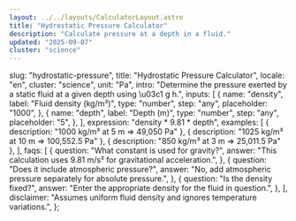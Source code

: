 ```yaml
---
layout: ../../layouts/CalculatorLayout.astro
title: "Hydrostatic Pressure Calculator"
description: "Calculate pressure at a depth in a fluid."
updated: "2025-09-07"
cluster: "science"
---
```



  slug: "hydrostatic-pressure",
  title: "Hydrostatic Pressure Calculator",
  locale: "en",
  cluster: "science",
  unit: "Pa",
  intro:
    "Determine the pressure exerted by a static fluid at a given depth using \u03c1 g h.",
  inputs: [
    {
      name: "density",
      label: "Fluid density (kg/m³)",
      type: "number",
      step: "any",
      placeholder: "1000",
    },
    {
      name: "depth",
      label: "Depth (m)",
      type: "number",
      step: "any",
      placeholder: "5",
    },
  ],
  expression: "density * 9.81 * depth",
  examples: [
    { description: "1000 kg/m³ at 5 m ⇒ 49,050 Pa" },
    { description: "1025 kg/m³ at 10 m ⇒ 100,552.5 Pa" },
    { description: "850 kg/m³ at 3 m ⇒ 25,011.5 Pa" },
  ],
  faqs: [
    {
      question: "What constant is used for gravity?",
      answer: "This calculation uses 9.81 m/s² for gravitational acceleration.",
    },
    {
      question: "Does it include atmospheric pressure?",
      answer: "No, add atmospheric pressure separately for absolute pressure.",
    },
    {
      question: "Is the density fixed?",
      answer: "Enter the appropriate density for the fluid in question.",
    },
  ],
  disclaimer:
    "Assumes uniform fluid density and ignores temperature variations.",
};

<Calculator schema={schema} />
